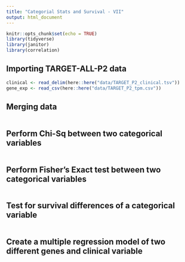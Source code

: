```yaml
---
title: "Categorial Stats and Survival - VII"
output: html_document
---
```


```r
knitr::opts_chunk$set(echo = TRUE)
library(tidyverse)
library(janitor)
library(correlation)
```

## Importing TARGET-ALL-P2 data 

```r

clinical <- read_delim(here::here("data/TARGET_P2_clinical.tsv"))
gene_exp <- read_csv(here::here("data/TARGET_P2_tpm.csv"))

```

## Merging data 

```r


```

## Perform Chi-Sq between two categorical variables

```r


```

## Perform Fisher's Exact test between two categorical variables

```r


```

## Test for survival differences of a categorical variable

```r


```

## Create a multiple regression model of two different genes and clinical variable

```r


```

